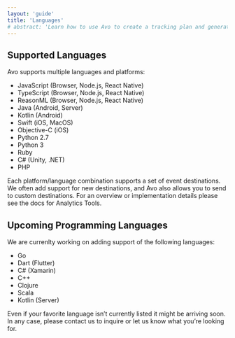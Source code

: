 ```yaml
---
layout: 'guide'
title: 'Languages'
# abstract: 'Learn how to use Avo to create a tracking plan and generate high quality, actionable data.'
---
```



## <a name="supported-programming-languages"></a> Supported Languages

Avo supports multiple languages and platforms:

- JavaScript (Browser, Node.js, React Native)
- TypeScript (Browser, Node.js, React Native)
- ReasonML (Browser, Node.js, React Native)
- Java (Android, Server)
- Kotlin (Android)
- Swift (iOS, MacOS)
- Objective-C (iOS)
- Python 2.7
- Python 3
- Ruby
- C# (Unity, .NET)
- PHP

Each platform/language combination supports a set of event destinations. We often add support for new destinations, and Avo also allows you to send to custom destinations.
For an overview or implementation details please see the <Link passHref href="/data-design/analytics"><a>docs for Analytics Tools</a></Link>.

## <a name="upcoming-programming-languages"></a> Upcoming Programming Languages

We are currenlty working on adding support of the following languages:

- Go
- Dart (Flutter)
- C# (Xamarin)
- C++
- Clojure
- Scala
- Kotlin (Server)

Even if your favorite language isn’t currently listed it might be arriving soon. In any
case, please <Link passHref href="/help/troubleshooting"><a>contact us</a></Link> to inquire
or let us know what you’re looking for.
